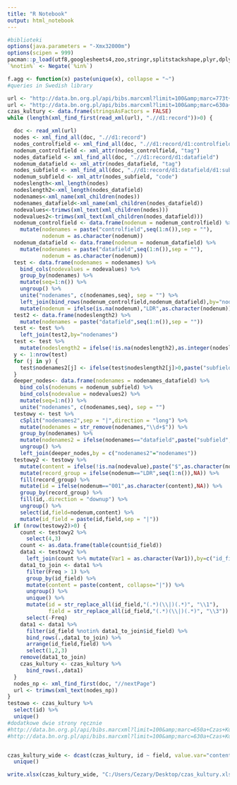 ```yaml
---
title: "R Notebook"
output: html_notebook
---
```


```r
#biblioteki
options(java.parameters = "-Xmx32000m")
options(scipen = 999)
pacman::p_load(utf8,googlesheets4,zoo,stringr,splitstackshape,plyr,dplyr,sqldf,stringdist,fuzzyjoin,data.table,svMisc,tidyverse,RJDBC,openxlsx,jsonlite,reshape2,RSelenium,XML,methods,xml2)
`%notin%` <- Negate(`%in%`)

f.agg <- function(x) paste(unique(x), collapse = "~")
#queries in Swedish library

url <- "http://data.bn.org.pl/api/bibs.marcxml?limit=100&amp;marc=773t+Czas+Kultury"
url <- "http://data.bn.org.pl/api/bibs.marcxml?limit=100&amp;marc=630a+Czas+Kultury+%28czasop.%29"
czas_kultury <- data.frame(stringsAsFactors = FALSE)
while (length(xml_find_first(read_xml(url), ".//d1:record"))>0) {

  doc <- read_xml(url)
  nodes <- xml_find_all(doc, ".//d1:record")
  nodes_controlfield <- xml_find_all(doc, ".//d1:record/d1:controlfield")
  nodenum_controlfield <- xml_attr(nodes_controlfield, "tag")
  nodes_datafield <- xml_find_all(doc, ".//d1:record/d1:datafield")
  nodenum_datafield <- xml_attr(nodes_datafield, "tag")
  nodes_subfield <- xml_find_all(doc, ".//d1:record/d1:datafield/d1:subfield")
  nodenum_subfield <- xml_attr(nodes_subfield, "code")
  nodeslength<-xml_length(nodes)
  nodeslength2<-xml_length(nodes_datafield)
  nodenames<-xml_name(xml_children(nodes))
  nodenames_datafield<-xml_name(xml_children(nodes_datafield))
  nodevalues<-trimws(xml_text(xml_children(nodes)))
  nodevalues2<-trimws(xml_text(xml_children(nodes_datafield)))
  nodenum_controlfield <- data.frame(nodenum = nodenum_controlfield) %>% 
    mutate(nodenames = paste("controlfield",seq(1:n()),sep = ""),
           nodenum = as.character(nodenum))
  nodenum_datafield <- data.frame(nodenum = nodenum_datafield) %>% 
    mutate(nodenames = paste("datafield",seq(1:n()),sep = ""),
           nodenum = as.character(nodenum))
  test <- data.frame(nodenames = nodenames) %>% 
    bind_cols(nodevalues = nodevalues) %>% 
    group_by(nodenames) %>% 
    mutate(seq=1:n()) %>% 
    ungroup() %>% 
    unite("nodenames", c(nodenames,seq), sep = "") %>% 
    left_join(bind_rows(nodenum_controlfield,nodenum_datafield),by="nodenames") %>% 
    mutate(nodenum = ifelse(is.na(nodenum),"LDR",as.character(nodenum)))
  test2 <- data.frame(nodeslength2) %>% 
    mutate(nodenames = paste("datafield",seq(1:n()),sep = ""))
  test <- test %>% 
    left_join(test2,by="nodenames")
  test <- test %>% 
    mutate(nodeslength2 = ifelse(!is.na(nodeslength2),as.integer(nodeslength2),0))
  y <- 1:nrow(test)
  for (j in y) {
    test$nodenames2[j] <- ifelse(test$nodeslength2[j]>0,paste("subfield",paste(replicate(test$nodeslength2[j],"|"),collapse = ""),sep = ""),NA)
  }
  deeper_nodes<- data.frame(nodenames = nodenames_datafield) %>% 
    bind_cols(nodenums = nodenum_subfield) %>% 
    bind_cols(nodevalue = nodevalues2) %>% 
    mutate(seq=1:n()) %>% 
    unite("nodenames", c(nodenames,seq), sep = "")
  testowy <- test %>% 
    cSplit("nodenames2",sep = "|",direction = "long") %>% 
    mutate(nodenames = str_remove(nodenames,"\\d+$")) %>% 
    group_by(nodenames) %>% 
    mutate(nodenames2 = ifelse(nodenames=="datafield",paste("subfield",seq(1:n()),sep = ""),NA)) %>% 
    ungroup() %>% 
    left_join(deeper_nodes,by = c("nodenames2"="nodenames"))
  testowy2 <- testowy %>% 
    mutate(content = ifelse(!is.na(nodevalue),paste("$",as.character(nodenums),as.character(nodevalue),sep = ""),as.character(nodevalues))) %>%
    mutate(record_group = ifelse(nodenum=="LDR",seq(1:n()),NA)) %>%
    fill(record_group) %>%
    mutate(id = ifelse(nodenum=="001",as.character(content),NA)) %>%
    group_by(record_group) %>%
    fill(id,.direction = "downup") %>%
    ungroup() %>%
    select(id,field=nodenum,content) %>% 
    mutate(id_field = paste(id,field,sep = "|"))
  if (nrow(testowy2)>0) {
    count <- testowy2 %>%
      select(4,3)
    count <- as.data.frame(table(count$id_field))
    data1 <- testowy2 %>%
      left_join(count %>% mutate(Var1 = as.character(Var1)),by=c("id_field"="Var1"))
    data1_to_join <- data1 %>%
      filter(Freq > 1) %>%
      group_by(id_field) %>%
      mutate(content = paste(content, collapse="|")) %>%
      ungroup() %>%
      unique() %>%
      mutate(id = str_replace_all(id_field,"(.*)(\\|)(.*)", "\\1"),
             field = str_replace_all(id_field,"(.*)(\\|)(.*)", "\\3")) %>%
      select(-Freq)
    data1 <- data1 %>%
      filter(id_field %notin% data1_to_join$id_field) %>%
      bind_rows(.,data1_to_join) %>%
      arrange(id_field,field) %>%
      select(1,2,3)
    remove(data1_to_join)
    czas_kultury <- czas_kultury %>%
      bind_rows(.,data1)
  } 
  nodes_np <- xml_find_first(doc, "//nextPage")
  url <- trimws(xml_text(nodes_np))
}
testowo <- czas_kultury %>% 
  select(id) %>% 
  unique()
#dodatkowe dwie strony ręcznie
#http://data.bn.org.pl/api/bibs.marcxml?limit=100&amp;marc=650a+Czas+Kultury+%28czasop.%29
#http://data.bn.org.pl/api/bibs.marcxml?limit=100&amp;marc=630a+Czas+Kultury+%28czasop.%29


czas_kultury_wide <- dcast(czas_kultury, id ~ field, value.var="content", fun.aggregate = f.agg) %>% 
  unique()

write.xlsx(czas_kultury_wide, "C:/Users/Cezary/Desktop/czas_kultury.xlsx")

```

